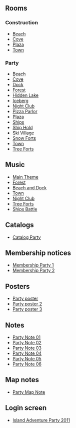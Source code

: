 
==Rooms==
===Construction===
*[[Media:IslandAdventureParty2011ConstBeach.swf|Beach]]
*[[Media:IslandAdventureParty2011ConstCove.swf|Cove]]
*[[Media:IslandAdventureParty2011ConstPlaza.swf|Plaza]]
*[[Media:RoomsTown-IslandAdventureParty2010Pre.swf|Town]]
===Party===
*[[Media:IslandAdventureParty2011Beach.swf|Beach]]
*[[Media:IslandAdventureParty2011Cove.swf|Cove]]
*[[Media:IslandAdventureParty2011Dock.swf|Dock]]
*[[Media:IslandAdventureParty2011Forest.swf|Forest]]
*[[Media:IslandAdventureParty2011Lake.swf|Hidden Lake]]
*[[Media:IslandAdventureParty2011Berg.swf|Iceberg]]
*[[Media:IslandAdventureParty2011Dance.swf|Night Club]]
*[[Media:IslandAdventureParty2011Pizza.swf|Pizza Parlor]]
*[[Media:IslandAdventureParty2011Plaza.swf|Plaza]]
*[[Media:IslandAdventureParty2011Party2.swf|Ships]]
*[[Media:IslandAdventureParty2011Shiphold.swf|Ship Hold]]
*[[Media:IslandAdventureParty2011Village.swf|Ski Village]]
*[[Media:IslandAdventureParty2011Forts.swf|Snow Forts]]
*[[Media:RoomsTown-IslandAdventureParty2011.swf|Town]]
*[[Media:IslandAdventureParty2011Party.swf|Tree Forts]]

==Music==
*[[Media:Music291.swf|Main Theme]]
*[[Media:Music290.swf|Forest]]
*[[Media:Music41.swf|Beach and Dock]]
*[[Media:Music268.swf|Town]]
*[[Media:Music269.swf|Night Club]]
*[[Media:Music267.swf|Tree Forts]]
*[[Media:Music289.swf|Ships Battle]]

==Catalogs==
*[[Media:IslandAdventureParty2011CatalogParty.swf|Catalog Party]]

==Membership notices==
*[[Media:IslandAdventureParty2011MembershipParty1.swf|Membership Party 1]]
*[[Media:IslandAdventureParty2011MembershipParty2.swf|Membership Party 2]]

==Posters==
*[[Media:IslandAdventureParty2011Party poster.swf|Party poster]]
*[[Media:IslandAdventureParty2011Party poster2.swf|Party poster 2]]
*[[Media:IslandAdventureParty2011Party poster3.swf|Party poster 3]]

==Notes==
*[[Media:IslandAdventureParty2011Party note01.swf|Party Note 01]]
*[[Media:IslandAdventureParty2011Party note02.swf|Party Note 02]]
*[[Media:IslandAdventureParty2011Party note03.swf|Party Note 03]]
*[[Media:IslandAdventureParty2011Party note04.swf|Party Note 04]]
*[[Media:IslandAdventureParty2011Party note05.swf|Party Note 05]]
*[[Media:IslandAdventureParty2011Party note06.swf|Party Note 06]]

==Map notes==
*[[Media:IslandAdventureParty2011Party map note.swf|Party Map Note]]

==Login screen==
*[[Media:LoginIslandAdventureParty2011.swf|Island Adventure Party 2011]]
{{Parties}}

